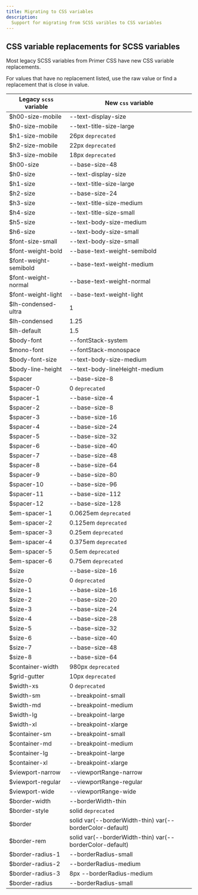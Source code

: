 ```yaml
---
title: Migrating to CSS variables
description:
  Support for migrating from SCSS varibles to CSS variables
---
```


## CSS variable replacements for SCSS variables

Most legacy SCSS variables from Primer CSS have new CSS variable replacements.

For values that have no replacement listed, use the raw value or find a replacement that is close in value.

| Legacy `scss` variable | New `css` variable |
| -- | -- |
| $h00-size-mobile | --text-display-size |
| $h0-size-mobile | --text-title-size-large |
| $h1-size-mobile | 26px `deprecated` |
| $h2-size-mobile | 22px `deprecated` |
| $h3-size-mobile | 18px `deprecated` |
| $h00-size | --base-size-48 |
| $h0-size | --text-display-size |
| $h1-size | --text-title-size-large |
| $h2-size | --base-size-24 |
| $h3-size | --text-title-size-medium |
| $h4-size | --text-title-size-small |
| $h5-size | --text-body-size-medium |
| $h6-size | --text-body-size-small |
| $font-size-small | --text-body-size-small |
| $font-weight-bold | --base-text-weight-semibold |
| $font-weight-semibold | --base-text-weight-medium |
| $font-weight-normal | --base-text-weight-normal |
| $font-weight-light | --base-text-weight-light |
| $lh-condensed-ultra | 1 |
| $lh-condensed | 1.25 |
| $lh-default | 1.5 |
| $body-font | --fontStack-system |
| $mono-font | --fontStack-monospace |
| $body-font-size | --text-body-size-medium |
| $body-line-height | --text-body-lineHeight-medium |
| $spacer | --base-size-8 |
| $spacer-0 | 0 `deprecated` |
| $spacer-1 | --base-size-4 |
| $spacer-2 | --base-size-8 |
| $spacer-3 | --base-size-16 |
| $spacer-4 | --base-size-24 |
| $spacer-5 | --base-size-32 |
| $spacer-6 | --base-size-40 |
| $spacer-7 | --base-size-48 |
| $spacer-8 | --base-size-64 |
| $spacer-9 | --base-size-80 |
| $spacer-10 | --base-size-96 |
| $spacer-11 | --base-size-112 |
| $spacer-12 | --base-size-128 |
| $em-spacer-1 | 0.0625em `deprecated` |
| $em-spacer-2 | 0.125em `deprecated`|
| $em-spacer-3 | 0.25em `deprecated` |
| $em-spacer-4 | 0.375em `deprecated` |
| $em-spacer-5 | 0.5em `deprecated` |
| $em-spacer-6 | 0.75em `deprecated` |
| $size | --base-size-16 |
| $size-0 | 0 `deprecated` |
| $size-1 | --base-size-16 |
| $size-2 | --base-size-20 |
| $size-3 | --base-size-24 |
| $size-4 | --base-size-28 |
| $size-5 | --base-size-32 |
| $size-6 | --base-size-40 |
| $size-7 | --base-size-48 |
| $size-8 | --base-size-64 |
| $container-width | 980px `deprecated` |
| $grid-gutter | 10px `deprecated` |
| $width-xs | 0 `deprecated` |
| $width-sm | --breakpoint-small |
| $width-md | --breakpoint-medium |
| $width-lg | --breakpoint-large |
| $width-xl | --breakpoint-xlarge |
| $container-sm | --breakpoint-small |
| $container-md | --breakpoint-medium |
| $container-lg | --breakpoint-large |
| $container-xl | --breakpoint-xlarge |
| $viewport-narrow | --viewportRange-narrow |
| $viewport-regular | --viewportRange-regular |
| $viewport-wide | --viewportRange-wide |
| $border-width | --borderWidth-thin |
| $border-style | solid `deprecated` |
| $border | solid var(--borderWidth-thin) var(--borderColor-default) |
| $border-rem | solid var(--borderWidth-thin) var(--borderColor-default) |
| $border-radius-1 | --borderRadius-small |
| $border-radius-2 | --borderRadius-medium |
| $border-radius-3 | 8px --borderRadius-medium |
| $border-radius | --borderRadius-small |

